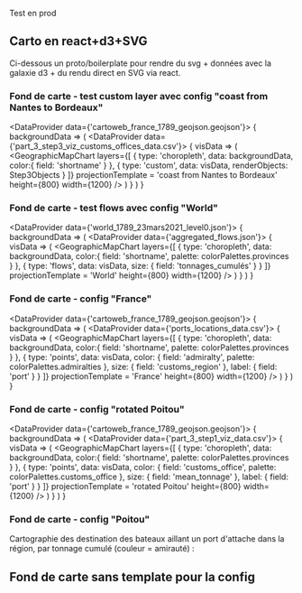 




Test en prod

## Carto en react+d3+SVG

Ci-dessous un proto/boilerplate pour rendre du svg + données avec la galaxie d3 + du rendu direct en SVG via react.

### Fond de carte - test custom layer avec config "coast from Nantes to Bordeaux"

<DataProvider data={'cartoweb_france_1789_geojson.geojson'}>
  {
    backgroundData => (
      <DataProvider data={'part_3_step3_viz_customs_offices_data.csv'}>
        {
          visData => (
            <GeographicMapChart 
              layers={[
                {
                  type: 'choropleth',
                  data: backgroundData,
                  color:{
                    field: 'shortname'
                  }
                },
                {
                  type: 'custom',
                  data: visData,
                  renderObjects: Step3Objects
                }
              ]}
              projectionTemplate = 'coast from Nantes to Bordeaux'
              height={800}
              width={1200}
            />
          )
        }
      </DataProvider>
    )
  }
</DataProvider> 

### Fond de carte - test flows avec config "World"

<DataProvider data={'world_1789_23mars2021_level0.json'}>
  {
    backgroundData => (
      <DataProvider data={'aggregated_flows.json'}>
        {
          visData => (
            <GeographicMapChart 
              layers={[
                {
                  type: 'choropleth',
                  data: backgroundData,
                  color:{
                    field: 'shortname',
                    palette: colorPalettes.provinces
                  }
                },
                {
                  type: 'flows',
                  data: visData,
                  size: {
                    field: 'tonnages_cumulés'
                  }
                }
              ]}
              projectionTemplate = 'World'
              height={800}
              width={1200}
            />
          )
        }
      </DataProvider>
    )
  }
</DataProvider>


### Fond de carte - config "France"

<DataProvider data={'cartoweb_france_1789_geojson.geojson'}>
  {
    backgroundData => (
      <DataProvider data={'ports_locations_data.csv'}>
        {
          visData => (
            <GeographicMapChart 
              layers={[
                {
                  type: 'choropleth',
                  data: backgroundData,
                  color:{
                    field: 'shortname',
                    palette: colorPalettes.provinces
                  }
                },
                {
                  type: 'points',
                  data: visData,
                  color: {
                    field: 'admiralty',
                    palette: colorPalettes.admiralties
                  },
                  size: {
                    field: 'customs_region'
                  },
                  label: {
                    field: 'port'
                  }
                }
              ]}
              projectionTemplate = 'France'
              height={800}
              width={1200}
            />
          )
        }
      </DataProvider>
    )
  }
</DataProvider>

### Fond de carte - config "rotated Poitou"

<DataProvider data={'cartoweb_france_1789_geojson.geojson'}>
  {
    backgroundData => (
      <DataProvider data={'part_3_step1_viz_data.csv'}>
        {
          visData => (
            <GeographicMapChart 
              layers={[
                {
                  type: 'choropleth',
                  data: backgroundData,
                  color:{
                    field: 'shortname',
                    palette: colorPalettes.provinces
                  }
                },
                {
                  type: 'points',
                  data: visData,
                  color: {
                    field: 'customs_office',
                    palette: colorPalettes.customs_office
                  },
                  size: {
                    field: 'mean_tonnage'
                  },
                  label: {
                    field: 'port'
                  }
                }
              ]}
              projectionTemplate = 'rotated Poitou'
              height={800}
              width={1200}
            />
          )
        }
      </DataProvider>
    )
  }
</DataProvider>


### Fond de carte - config "Poitou"
Cartographie des destination des bateaux aillant un port d'attache dans la région, par tonnage cumulé (couleur = amirauté) :

<GeographicMapChart 
  backgroundFilename="cartoweb_france_1789_geojson.geojson" 
  dataFilename="navigo-out-of-ships-from-region.csv"
  markerColor="pointcall_admiralty"
  markerSize="tonnage"
  label="pointcall"
  showLabels
  projectionTemplate = 'Poitou'
  height={800}
  width={1200}
/>

## Fond de carte sans template pour la config
<GeographicMapChart 
  backgroundFilename="cartoweb_france_1789_geojson.geojson" 
  dataFilename="navigo-out-of-ships-from-region.csv"
  markerColor="pointcall_admiralty"
  markerSize="tonnage"
  label="pointcall"
  showLabels
/>


<!-- # Tests composant LineChart

<DataProvider data={'decline_longitudinal_data.csv'}>
  {
    data => (
      <LineChart
        data={data.filter(d => d.region === 'France')}
        width={window.innerWidth - 20}
        x={{
          field: 'year',
          title: 'année',
          tickSpan: 5,
        }}
        y={{
          field: 'Imports',
          title: 'imports',
          tickSpan: 100000000,
          tickFormat: v => `${v} lt.`
        }}
        tooltip={d => `import de ${d.Imports} en ${d.year}`}
        annotations={[
              {
                type: 'span',
                start: 1756,
                end: 1763,
                axis: 'x',
                label: 'guerre de sept ans'
              },
              {
                type: 'span',
                start: 400000000,
                end: 500000000,
                axis: 'y',
                label: 'période de faste'
              }
            ]}
      />
    )
  }
</DataProvider>

<DataProvider data={'decline_longitudinal_data.csv'}>
  {
    data => (
      <LineChart
        data={data}
        title="test de titre"
        width={window.innerWidth - 20}
        x={{
          field: 'year',
          title: 'année',
          tickSpan: 10,
        }}
        y={{
          field: 'Imports',
          title: 'imports',
          tickSpan: 100000000,
          tickFormat: v => `${v} lt.`
        }}
        color={{
          field: 'region',
          title: 'Région'
        }}
        tooltip={d => `import de ${d.Imports} en ${d.year} pour ${d.region}`}
      />
    )
  }
</DataProvider>

<DataProvider data={'decline_longitudinal_data.csv'}>
  {
    data => (
      <LineChart
        data={data}
        title="test de line chart (fill gaps)"
        width={window.innerWidth - 20}
        x={{
          field: 'year',
          title: 'année',
          tickSpan: 10,
        }}
        y={{
          field: 'Imports',
          title: 'imports',
          tickSpan: 100000000,
          tickFormat: v => `${v} lt.`,
          fillGaps: true
        }}
        color={{
          field: 'region',
          title: 'Région'
        }}
        tooltip={d => `import de ${d.Imports} en ${d.year} pour ${d.region}`}
      />
    )
  }
</DataProvider>

<DataProvider data={'decline_longitudinal_data.csv'}>
  {
    data => (
      <LineChart
        data={data}
        title="test de linechart (minimum de props)"
        // width={window.innerWidth - 20}
        x={{
          field: 'year',
          // title: 'année',
        }}
        y={{
          field: 'Imports',
          // title: 'imports',
          // tickSpan: 100000000,
          // tickFormat: v => `${v} lt.`
        }}
        color={{
          field: 'region',
          // title: 'Région'
        }}
        // tooltip={d => `import de ${d.Imports} en ${d.year} pour ${d.region}`}
      />
    )
  }
</DataProvider>


# Tests composant BarChart

## Horizontal bar chart

<DataProvider data={'decline_longitudinal_data.csv'}>
  {
    data => (
      <BarChart
        data={data.filter(d => d.region === 'France')}
        title="Test de bar chart (sans fill gaps)"
        width={window.innerWidth - 20}
        x={{
          field: 'year',
          title: 'année',
          tickFormat: (d, i) => +d%5 === 0 ? d : undefined,
        }}
        y={{
          field: 'Imports',
          title: 'imports',
          tickSpan: 100000000,
          tickFormat: v => `${v} lt.`
        }}
        annotations={[
          {
            type: 'span',
            start: 1756,
            end: 1763,
            axis: 'x',
            label: 'guerre de sept ans'
          },
          {
            type: 'span',
            start: 400000000,
            end: 500000000,
            axis: 'y',
            label: 'période de faste'
          }
        ]}
        tooltip={d => `import de ${d.Imports} en ${d.year}`}
      />
    )
  }
</DataProvider>

<DataProvider data={'decline_longitudinal_data.csv'}>
  {
    data => (
      <BarChart
        data={data.filter(d => d.region === 'France')}
        title="Test de bar chart (fill gaps)"
        width={window.innerWidth - 20}
        x={{
          field: 'year',
          title: 'année',
          tickSpan: 10,
          tickFormat: (d, i) => +d%10 === 0 ? d : undefined,
          fillGaps: true
        }}
        y={{
          field: 'Imports',
          title: 'imports',
          tickSpan: 100000000,
          tickFormat: v => `${v} lt.`
        }}
        tooltip={d => `import de ${d.Imports} en ${d.year}`}
      />
    )
  }
</DataProvider>

<DataProvider data={'decline_longitudinal_data.csv'}>
  {
    data => (
      <BarChart
        data={data}
        title="Test de bar chart (stacked, fill gaps)"
        width={window.innerWidth - 20}
        x={{
          field: 'year',
          title: 'année',
          tickSpan: 10,
          tickFormat: (d, i) => +d%10 === 0 ? d : undefined,
          fillGaps: true
        }}
        y={{
          field: 'Imports',
          title: 'imports',
          tickSpan: 100000000,
          tickFormat: v => `${v} lt.`
        }}
        color={{
          field: 'region',
          title: 'région'
        }}
        tooltip={d => `import de ${d.Imports} en ${d.year}`}
      />
    )
  }
</DataProvider>


<DataProvider data={'decline_longitudinal_data.csv'}>
  {
    data => (
      <BarChart
        data={data}
        title="Test de bar chart (grouped, fill gaps)"
        width={window.innerWidth - 20}
        layout={'groups'}
        x={{
          field: 'year',
          title: 'année',
          tickSpan: 10,
          tickFormat: (d, i) => +d%10 === 0 ? d : undefined,
          fillGaps: true
        }}
        y={{
          field: 'Imports',
          title: 'imports',
          tickSpan: 100000000,
          tickFormat: v => `${v} lt.`
        }}
        color={{
          field: 'region',
          title: 'région'
        }}
        tooltip={d => `import de ${d.Imports} en ${d.year} par ${d.region}`}
      />
    )
  }
</DataProvider>


<DataProvider data={'decline_longitudinal_data.csv'}>
  {
    data => (
      <BarChart
        data={data.filter(d => +d.year < 1750)}
        title="Test de bar chart (grouped, no fill gaps)"
        width={window.innerWidth - 20}
        layout={'groups'}
        x={{
          field: 'year',
          title: 'année',
          tickSpan: 10,
          // tickFormat: (d, i) => +d%10 === 0 ? d : undefined,
        }}
        y={{
          field: 'Imports',
          title: 'imports',
          tickSpan: 100000000,
          tickFormat: v => `${v} lt.`
        }}
        color={{
          field: 'region',
          title: 'région'
        }}
        tooltip={d => `import de ${d.Imports} en ${d.year} par ${d.region}`}
      />
    )
  }
</DataProvider>

## Vertical bar charts


<DataProvider data={'decline_longitudinal_data.csv'}>
  {
    data => (
      <BarChart
        data={data.filter(d => d.region === 'France')}
        title="Test de bar chart"
        // width={window.innerWidth - 20}
        orientation="vertical"
        y={{
          field: 'year',
          title: 'année',
          // tickFormat: (d, i) => +d%5 === 0 ? d : undefined,
        }}
        x={{
          field: 'Imports',
          title: 'imports',
          // tickSpan: 1000000,
          //tickFormat: v => `${v} lt.`
        }}
        tooltip={d => `import de ${d.Imports} en ${d.year}`}
      />
    )
  }
</DataProvider>

<DataProvider data={'decline_LR_partners.csv'}>
  {
    data => (
      <BarChart
        data={data}
        title="Test de bar chart (stacked)"
        // width={window.innerWidth - 20}
        orientation="vertical"
        height={200}
        y={{
          field: 'year',
          title: 'année',
        }}
        x={{
          field: 'Imports',
          title: 'imports',
          tickFormat: v => `${v} lt.`
        }}
        color={{
          field: 'partner',
          title: 'partenaire'
        }}
        tooltip={d => `import de ${d.Imports} en ${d.year} depuis ${d.partner}`}
      />
    )
  }
</DataProvider>

<DataProvider data={'decline_LR_partners.csv'}>
  {
    data => (
      <BarChart
        data={data}
        title="Test de bar chart (stacked, dimensionnement par la hauteur des lignes)"
        // width={window.innerWidth - 20}
        orientation="vertical"
        y={{
          field: 'year',
          title: 'année',
          rowHeight: 30,
        }}
        x={{
          field: 'Imports',
          title: 'imports',
          tickFormat: v => `${v} lt.`
        }}
        color={{
          field: 'partner',
          title: 'partenaire'
        }}
        tooltip={d => `import de ${d.Imports} en ${d.year} depuis ${d.partner}`}
      />
    )
  }
</DataProvider>

<DataProvider data={'decline_longitudinal_data.csv'}>
  {
    data => (
      <BarChart
        data={data.filter(d => +d.year < 1750)}
        title="Test de bar chart (grouped)"
        width={window.innerWidth - 20}
        orientation={'vertical'}
        layout={'groups'}
        y={{
          field: 'year',
          title: 'année',
          tickSpan: 10,
          // tickFormat: (d, i) => +d%10 === 0 ? d : undefined,
        }}
        x={{
          field: 'Imports',
          title: 'imports',
          tickSpan: 50000000,
          tickFormat: v => `${v / 1000}k lt.`
        }}
        color={{
          field: 'region',
          title: 'région'
        }}
        tooltip={d => `import de ${d.Imports} en ${d.year} par ${d.region}`}
      />
    )
  }
</DataProvider>


<DataProvider data={'decline_longitudinal_data.csv'}>
  {
    data => (
      <BarChart
        data={data.filter(d => +d.year < 1750)}
        title="Test de bar chart (grouped - dimensionnement par hauteur des lignes)"
        width={window.innerWidth - 20}
        orientation={'vertical'}
        layout={'groups'}
        y={{
          field: 'year',
          title: 'année',
          tickSpan: 10,
          rowHeight: 50
          // tickFormat: (d, i) => +d%10 === 0 ? d : undefined,
        }}
        x={{
          field: 'Imports',
          title: 'imports',
          tickSpan: 50000000,
          tickFormat: v => `${v / 1000}k lt.`
        }}
        color={{
          field: 'region',
          title: 'région'
        }}
        tooltip={d => `import de ${d.Imports} en ${d.year} par ${d.region}`}
      />
    )
  }
</DataProvider>



## Test triangle 
<TriangleChart 
  dataFilename="part_3_step1_viz_data.csv" 
  rowHeight={300}
  totalWidth = {1600}
  />

## Test courbes de bézier
<BezierComponent
  dataFilename="part_3_step3_viz_customs_offices_data.csv"
  cx={300}
  cy={250}
  r={210}
  inPercentage={10}
  // start={Math.PI / 2}
  // end={Math.PI * 3 / 2}
  />

# Test bateaux

<BoatsIllustration />


# Commerce multi-échelle dans la région de La Rochelle


Voici un tour d'horizon des modules react préparés pour faciliter le développement :

## Image SVG (avec webpack)

On intègre une image  SVG depuis le local (elle sera donc packée par webpack) :


## Image SVG (sans webpack)

On intègre ici directement une image à partir de son URL en ligne (depuis le dossier `public`)
##### ! cassé pour le moment
// <SvgChart path ="/svg/ports-region-1789.svg" />

## Visualisation vega

Les visualisations vega ont besoin d'un fichier csv stocké dans le dossier `public/data` et d'une spec vega.

<VegaChart 
  data="sorties_navires_vers_colonies.csv" 
  spec={{
    "mark": "rect",
    "encoding": {
      "x": {
        "field": "port_depart",
        "type": "nominal"
      },
      "y": {
        "field": "port_destination",
        "type": "nominal"
      },
      "color": {
        "type": "quantitative",
        "field": "tonnage",
        "aggregate": "sum"
      }
      
    }
  }}
/>

## Réseau avec sigma

Les visualisations sigma ont besoin d'un fichier gexf stocké dans le dossier `public/data`.

Paramètres :

* `nodeColor` : attribut pour couleur
* `nodeSize` : attribut pour taille
* `labelDensity` : densité des labels (float dans [0, 1])


<NetworkGraphChart 
  data="toflit_aggregate_1789_only_out.gexf" 
  nodeColor={`admiralty`}
  nodeSize={`inside_degree`}
  labelDensity={0.5}
/>
 -->

